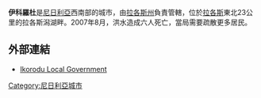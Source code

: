 {{Infobox settlement
|official_name          =伊科羅杜
|other_name             =
|native_name            =  
|nickname               = 
|settlement_type        =
|motto                  =
|image_skyline          =
|imagesize              = 
|image_caption          =
|image_flag             = 
|flag_size              =
|image_seal             = 
|seal_size              =
|image_map              =
|mapsize                = 
|map_caption            =
|pushpin_map            =Nigeria
|pushpin_label_position =
|pushpin_mapsize=
|pushpin_map_caption    =
|coordinates_region     =NG
|subdivision_type       = 國家
|subdivision_name       ={{flag|Nigeria}}
|subdivision_type1      = 州
|subdivision_name1      =[[拉各斯州|拉各斯州]]
|subdivision_type2      =
|subdivision_name2      =
|subdivision_type3      = 
|subdivision_name3      = 
|government_footnotes   =
|government_type        =
|leader_title           =
|leader_name            =
|established_title      =  
|established_date       = 
|area_magnitude         = 
|unit_pref                =Imperial
|area_footnotes           =
|area_total_km2           =
|area_land_km2            =394
|population_as_of               =2006
|population_footnotes           =
|population_note                =
|population_total               =535,619
|population_density_km2         =
|timezone               =[[西非時間|西非時間]]
|utc_offset             = +1
|timezone_DST           =
|utc_offset_DST         = 
|latd=6|latm=36|lats=|latNS=N
|longd=3|longm=30|longs=|longEW=E
|elevation_footnotes    =  
|elevation_m            = 
|elevation_ft           = 
|postal_code_type       =  
|postal_code            =
|area_code              =
|blank_name             =
|blank_info             =
|website                = 
|footnotes              = 
}}

'''伊科羅杜'''是[[尼日利亞|尼日利亞]]西南部的城市，由[[拉各斯州|拉各斯州]]負責管轄，位於[[拉各斯|拉各斯]]東北23公里的拉各斯潟湖畔。2007年8月，洪水造成六人死亡，當局需要疏散更多居民。

==外部連結==
* [https://web.archive.org/web/20070928133732/http://www.ikorodulg.com/ Ikorodu Local Government]

<!-- Coordinates calculated using maps.google.com -->
{{coord|6|36|N|3|30|E|region:NG_type:city(329424)|display=title}}

{{Nigeria-stub}}

[[Category:尼日利亞城市|Category:尼日利亞城市]]